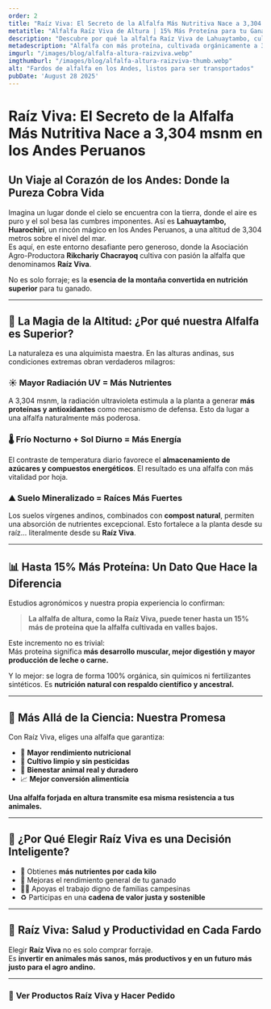 ```yaml
---
order: 2
title: "Raíz Viva: El Secreto de la Alfalfa Más Nutritiva Nace a 3,304 msnm en los Andes Peruanos"
metatitle: "Alfalfa Raíz Viva de Altura | 15% Más Proteína para tu Ganado"
description: "Descubre por qué la alfalfa Raíz Viva de Lahuaytambo, cultivada a más de 3,300 msnm, ofrece hasta 15% más proteína. Conoce el secreto andino para la nutrición superior de tu ganado."
metadescription: "Alfalfa con más proteína, cultivada orgánicamente a 3,304 msnm en Lahuaytambo. Raíz Viva: el forraje ideal para un ganado sano, fuerte y productivo."
imgurl: "/images/blog/alfalfa-altura-raizviva.webp"
imgthumburl: "/images/blog/alfalfa-altura-raizviva-thumb.webp"
alt: "Fardos de alfalfa en los Andes, listos para ser transportados"
pubDate: 'August 28 2025'
---
```


# **Raíz Viva: El Secreto de la Alfalfa Más Nutritiva Nace a 3,304 msnm en los Andes Peruanos**
## **Un Viaje al Corazón de los Andes: Donde la Pureza Cobra Vida**

Imagina un lugar donde el cielo se encuentra con la tierra, donde el aire es puro y el sol besa las cumbres imponentes. Así es **Lahuaytambo, Huarochirí**, un rincón mágico en los Andes Peruanos, a una altitud de 3,304 metros sobre el nivel del mar.  
Es aquí, en este entorno desafiante pero generoso, donde la Asociación Agro-Productora **Rikchariy Chacrayoq** cultiva con pasión la alfalfa que denominamos **Raíz Viva**.

No es solo forraje; es la **esencia de la montaña convertida en nutrición superior** para tu ganado.

---

## 🌿 **La Magia de la Altitud: ¿Por qué nuestra Alfalfa es Superior?**

La naturaleza es una alquimista maestra. En las alturas andinas, sus condiciones extremas obran verdaderos milagros:

### ☀️ Mayor Radiación UV = Más Nutrientes

A 3,304 msnm, la radiación ultravioleta estimula a la planta a generar **más proteínas y antioxidantes** como mecanismo de defensa. Esto da lugar a una alfalfa naturalmente más poderosa.

### 🌡️ Frío Nocturno + Sol Diurno = Más Energía

El contraste de temperatura diario favorece el **almacenamiento de azúcares y compuestos energéticos**. El resultado es una alfalfa con más vitalidad por hoja.

### ⛰️ Suelo Mineralizado = Raíces Más Fuertes

Los suelos vírgenes andinos, combinados con **compost natural**, permiten una absorción de nutrientes excepcional. Esto fortalece a la planta desde su raíz… literalmente desde su **Raíz Viva**.

---

## 📊 **Hasta 15% Más Proteína: Un Dato Que Hace la Diferencia**

Estudios agronómicos y nuestra propia experiencia lo confirman:

> **La alfalfa de altura, como la Raíz Viva, puede tener hasta un 15% más de proteína que la alfalfa cultivada en valles bajos.**

Este incremento no es trivial:  
Más proteína significa **más desarrollo muscular, mejor digestión y mayor producción de leche o carne.**

Y lo mejor: se logra de forma 100% orgánica, sin químicos ni fertilizantes sintéticos. Es **nutrición natural con respaldo científico y ancestral.**

---

## 🌱 **Más Allá de la Ciencia: Nuestra Promesa**

Con Raíz Viva, eliges una alfalfa que garantiza:

- 🔋 **Mayor rendimiento nutricional**
- 💚 **Cultivo limpio y sin pesticidas**
- 🐄 **Bienestar animal real y duradero**
- 📈 **Mejor conversión alimenticia**

**Una alfalfa forjada en altura transmite esa misma resistencia a tus animales.**

---

## 🧠 **¿Por Qué Elegir Raíz Viva es una Decisión Inteligente?**

- 🎯 Obtienes **más nutrientes por cada kilo**
- 🐑 Mejoras el rendimiento general de tu ganado
- 🧑‍🌾 Apoyas el trabajo digno de familias campesinas
- ♻️ Participas en una **cadena de valor justa y sostenible**

---

## 🚜 **Raíz Viva: Salud y Productividad en Cada Fardo**

Elegir **Raíz Viva** no es solo comprar forraje.  
Es **invertir en animales más sanos, más productivos y en un futuro más justo para el agro andino.**

---

### 🌾 **Ver Productos Raíz Viva y Hacer Pedido**


<WhatsappSendUrl 
  text="Contactar" 
  message="Me interesó este artículo"
  icon="whatsapp"
  size="xl"
/>